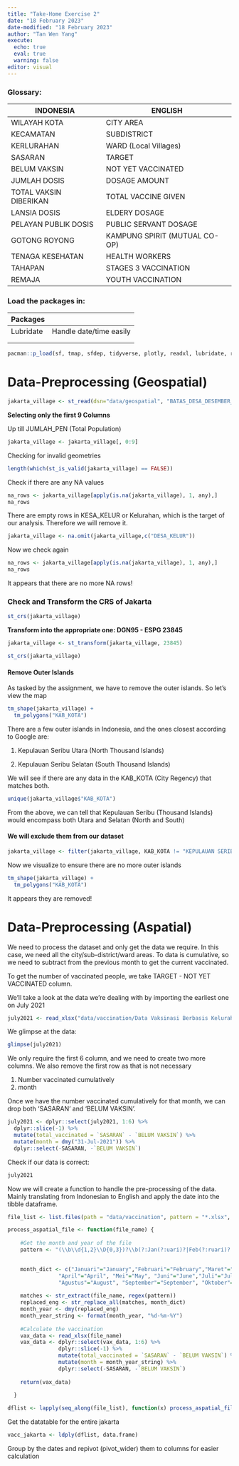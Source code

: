 ```yaml
---
title: "Take-Home Exercise 2"
date: "18 February 2023"
date-modified: "18 February 2023"
author: "Tan Wen Yang"
execute: 
  echo: true
  eval: true
  warning: false
editor: visual
---
```


### Glossary:

| INDONESIA              | ENGLISH                       |
|------------------------|-------------------------------|
| WILAYAH KOTA           | CITY AREA                     |
| KECAMATAN              | SUBDISTRICT                   |
| KERLURAHAN             | WARD (Local Villages)         |
| SASARAN                | TARGET                        |
| BELUM VAKSIN           | NOT YET VACCINATED            |
| JUMLAH DOSIS           | DOSAGE AMOUNT                 |
| TOTAL VAKSIN DIBERIKAN | TOTAL VACCINE GIVEN           |
| LANSIA DOSIS           | ELDERY DOSAGE                 |
| PELAYAN PUBLIK DOSIS   | PUBLIC SERVANT DOSAGE         |
| GOTONG ROYONG          | KAMPUNG SPIRIT (MUTUAL CO-OP) |
| TENAGA KESEHATAN       | HEALTH WORKERS                |
| TAHAPAN                | STAGES 3 VACCINATION          |
| REMAJA                 | YOUTH VACCINATION             |

### Load the packages in:

| Packages  |                         |
|-----------|-------------------------|
| Lubridate | Handle date/time easily |
|           |                         |
|           |                         |

```r
pacman::p_load(sf, tmap, sfdep, tidyverse, plotly, readxl, lubridate, r, plyr)
```

# Data-Preprocessing (Geospatial)

```r
jakarta_village <- st_read(dsn="data/geospatial", "BATAS_DESA_DESEMBER_2019_DUKCAPIL_DKI_JAKARTA")
```

**Selecting only the first 9 Columns**

Up till JUMLAH_PEN (Total Population)

```r
jakarta_village <- jakarta_village[, 0:9]
```

Checking for invalid geometries

```r
length(which(st_is_valid(jakarta_village) == FALSE))
```

Check if there are any NA values

```r
na_rows <- jakarta_village[apply(is.na(jakarta_village), 1, any),]
na_rows
```

There are empty rows in KESA_KELUR or Kelurahan, which is the target of our analysis. Therefore we will remove it.

```r
jakarta_village <- na.omit(jakarta_village,c("DESA_KELUR"))
```

Now we check again

```r
na_rows <- jakarta_village[apply(is.na(jakarta_village), 1, any),]
na_rows
```

It appears that there are no more NA rows!

### Check and Transform the CRS of Jakarta

```r
st_crs(jakarta_village)
```

**Transform into the appropriate one: DGN95 - ESPG 23845**

```r
jakarta_village <- st_transform(jakarta_village, 23845)
```

```r
st_crs(jakarta_village)
```

#### Remove Outer Islands

As tasked by the assignment, we have to remove the outer islands. So let's view the map

```r
tm_shape(jakarta_village) + 
  tm_polygons("KAB_KOTA")
```

There are a few outer islands in Indonesia, and the ones closest according to Google are:

1.  Kepulauan Seribu Utara (North Thousand Islands)

2.  Kepulauan Seribu Selatan (South Thousand Islands)

We will see if there are any data in the KAB_KOTA (City Regency) that matches both.

```r
unique(jakarta_village$"KAB_KOTA")
```

From the above, we can tell that Kepulauan Seribu (Thousand Islands) would encompass both Utara and Selatan (North and South)

#### We will exclude them from our dataset

```r
jakarta_village <- filter(jakarta_village, KAB_KOTA != "KEPULAUAN SERIBU")
```

Now we visualize to ensure there are no more outer islands

```r
tm_shape(jakarta_village) + 
  tm_polygons("KAB_KOTA")
```

It appears they are removed!

# Data-Preprocessing (Aspatial)

We need to process the dataset and only get the data we require. In this case, we need all the city/sub-district/ward areas. To data is cumulative, so we need to subtract from the previous month to get the current vaccinated.

To get the number of vaccinated people, we take TARGET - NOT YET VACCINATED column.

We'll take a look at the data we're dealing with by importing the earliest one on July 2021

```r
july2021 <- read_xlsx("data/vaccination/Data Vaksinasi Berbasis Kelurahan (31 Juli 2021).xlsx")
```

We glimpse at the data:

```r
glimpse(july2021)
```

We only require the first 6 column, and we need to create two more columns. We also remove the first row as that is not necessary

1.  Number vaccinated cumulatively
2.  month

Once we have the number vaccinated cumulatively for that month, we can drop both 'SASARAN' and 'BELUM VAKSIN'.

```r
july2021 <- dplyr::select(july2021, 1:6) %>%
  dplyr::slice(-1) %>%
  mutate(total_vaccinated = `SASARAN` - `BELUM VAKSIN`) %>%
  mutate(month = dmy("31-Jul-2021")) %>%
  dplyr::select(-SASARAN, -`BELUM VAKSIN`)
```

Check if our data is correct:

```r
july2021
```

Now we will create a function to handle the pre-processing of the data. Mainly translating from Indonesian to English and apply the date into the tibble dataframe.

```r

file_list <- list.files(path = "data/vaccination", pattern = "*.xlsx", full.names=TRUE)

process_aspatial_file <- function(file_name) {
  
    #Get the month and year of the file
    pattern <- "(\\b\\d{1,2}\\D{0,3})?\\b(?:Jan(?:uari)?|Feb(?:ruari)?|Mar(?:et)?|Apr(?:il)?|Mei|Jun(?:i)?|Jul(?:i)?|Agu(?:stus)?|Sep(?:tember)?|Okt(?:ober)?|(Nov|Des)(?:ember)?)\\D?(\\d{1,2}\\D?)?\\D?((19[7-9]\\d|20\\d{2})|\\d{2})"

    
    month_dict <- c("Januari"="January","Februari"="February","Maret"="March",
                "April"="April", "Mei"="May", "Juni"="June","Juli"="July",
                "Agustus"="August", "September"="September", "Oktober"="October"                  ,"November"="November","Desember"="December")
    
    matches <- str_extract(file_name, regex(pattern))
    replaced_eng <- str_replace_all(matches, month_dict)
    month_year <- dmy(replaced_eng)
    month_year_string <- format(month_year, "%d-%m-%Y")
    
    #Calculate the vaccination
    vax_data <- read_xlsx(file_name)
    vax_data <- dplyr::select(vax_data, 1:6) %>%
                dplyr::slice(-1) %>%
                mutate(total_vaccinated = `SASARAN` - `BELUM VAKSIN`) %>%
                mutate(month = month_year_string) %>%
                dplyr::select(-SASARAN, -`BELUM VAKSIN`)
    
    return(vax_data)
    
  }
```

```r
dflist <- lapply(seq_along(file_list), function(x) process_aspatial_file(file_list[x]))
```

Get the datatable for the entire jakarta

```r
vacc_jakarta <- ldply(dflist, data.frame)
```

Group by the dates and repivot (pivot_wider) them to columns for easier calculation
